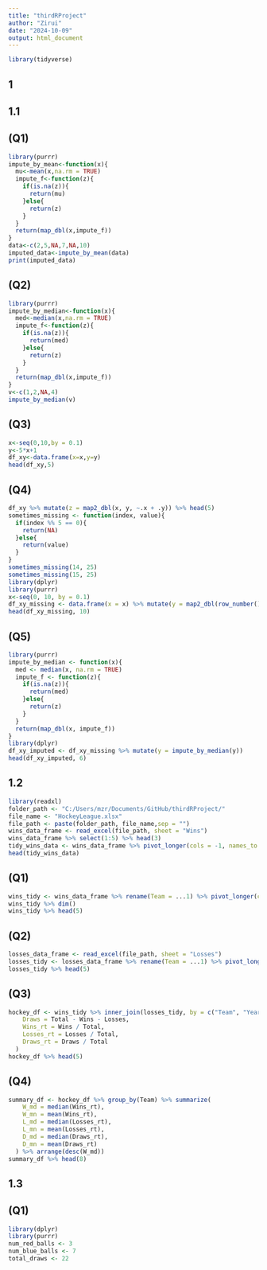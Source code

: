 ```yaml
---
title: "thirdRProject"
author: "Zirui"
date: "2024-10-09"
output: html_document
---
```


```r
library(tidyverse)
```
## 1
## 1.1
## (Q1)
```r
library(purrr)
impute_by_mean<-function(x){
  mu<-mean(x,na.rm = TRUE)
  impute_f<-function(z){
    if(is.na(z)){
      return(mu)
    }else{
      return(z)
    }
  }
  return(map_dbl(x,impute_f))
}
data<-c(2,5,NA,7,NA,10)
imputed_data<-impute_by_mean(data)
print(imputed_data)
```
## (Q2)
```r
library(purrr)
impute_by_median<-function(x){
  med<-median(x,na.rm = TRUE)
  impute_f<-function(z){
    if(is.na(z)){
      return(med)
    }else{
      return(z)
    }
  }
  return(map_dbl(x,impute_f))
}
v<-c(1,2,NA,4)
impute_by_median(v)
```
## (Q3)
```r
x<-seq(0,10,by = 0.1)
y<-5*x+1
df_xy<-data.frame(x=x,y=y)
head(df_xy,5)
```
## (Q4)
```r
df_xy %>% mutate(z = map2_dbl(x, y, ~.x + .y)) %>% head(5)
sometimes_missing <- function(index, value){
  if(index %% 5 == 0){
    return(NA)
  }else{
    return(value)
  }
}
sometimes_missing(14, 25)
sometimes_missing(15, 25)
library(dplyr)
library(purrr)
x<-seq(0, 10, by = 0.1)
df_xy_missing <- data.frame(x = x) %>% mutate(y = map2_dbl(row_number(), x, ~sometimes_missing(.x, 5 * .y + 1)))
head(df_xy_missing, 10)
```
## (Q5)
```r
library(purrr)
impute_by_median <- function(x){
  med <- median(x, na.rm = TRUE)
  impute_f <- function(z){
    if(is.na(z)){
      return(med)
    }else{
      return(z)
    }
  }
  return(map_dbl(x, impute_f))
}
library(dplyr)
df_xy_imputed <- df_xy_missing %>% mutate(y = impute_by_median(y))
head(df_xy_imputed, 6)
```
## 1.2
```r
library(readxl)
folder_path <- "C:/Users/mzr/Documents/GitHub/thirdRProject/"
file_name <- "HockeyLeague.xlsx"
file_path <- paste(folder_path, file_name,sep = "")
wins_data_frame <- read_excel(file_path, sheet = "Wins")
wins_data_frame %>% select(1:5) %>% head(3)
tidy_wins_data <- wins_data_frame %>% pivot_longer(cols = -1, names_to = "season", values_to = "results") %>% separate(results, into = c("wins", "total_games"), sep = " of ", convert = TRUE)
head(tidy_wins_data)
```
## (Q1)
```r
wins_tidy <- wins_data_frame %>% rename(Team = ...1) %>% pivot_longer(cols = -Team, names_to = "Year", values_to = "Results") %>% separate(Results, into = c("Wins", "Total"), sep = " of ", convert = TRUE) %>% mutate(Year = as.integer(Year))
wins_tidy %>% dim()
wins_tidy %>% head(5)
```
## (Q2)
```r
losses_data_frame <- read_excel(file_path, sheet = "Losses")
losses_tidy <- losses_data_frame %>% rename(Team = ...1) %>% pivot_longer(cols = -Team, names_to = "Year", values_to = "Results") %>% separate(Results, into = c("Losses", "Total"), sep = " of ", convert = TRUE) %>% mutate(Year = as.integer(Year))
losses_tidy %>% head(5)
```
## (Q3)
```r
hockey_df <- wins_tidy %>% inner_join(losses_tidy, by = c("Team", "Year", "Total")) %>% mutate(
    Draws = Total - Wins - Losses,
    Wins_rt = Wins / Total,
    Losses_rt = Losses / Total,
    Draws_rt = Draws / Total
  )
hockey_df %>% head(5)
```
## (Q4)
```r
summary_df <- hockey_df %>% group_by(Team) %>% summarize(
    W_md = median(Wins_rt),
    W_mn = mean(Wins_rt),
    L_md = median(Losses_rt),
    L_mn = mean(Losses_rt),
    D_md = median(Draws_rt),
    D_mn = mean(Draws_rt)
  ) %>% arrange(desc(W_md))
summary_df %>% head(8)
```
## 1.3
## (Q1)
```r
library(dplyr)
library(purrr)
num_red_balls <- 3
num_blue_balls <- 7
total_draws <- 22

```